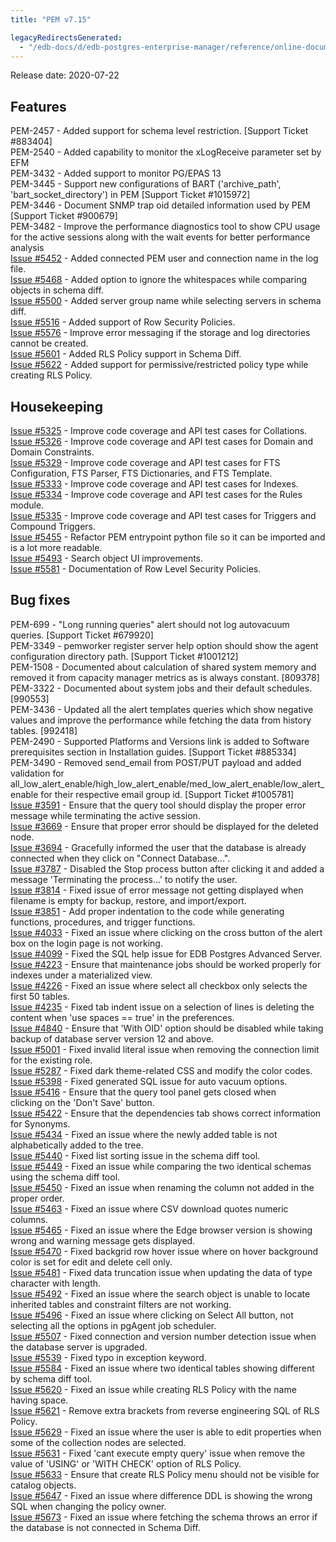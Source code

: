 ```yaml
---
title: "PEM v7.15"

legacyRedirectsGenerated:
  - "/edb-docs/d/edb-postgres-enterprise-manager/reference/online-documentation/8.0/pem_release_notes_7_15.html"
---
```


Release date: 2020-07-22

## Features

PEM-2457 - Added support for schema level restriction. \[Support Ticket #883404]  
PEM-2540 - Added capability to monitor the xLogReceive parameter set by EFM  
PEM-3432 - Added support to monitor PG/EPAS 13  
PEM-3445 - Support new configurations of BART ('archive_path', 'bart_socket_directory') in PEM \[Support Ticket #1015972]  
PEM-3446 - Document SNMP trap oid detailed information used by PEM \[Support Ticket #900679]  
PEM-3482 - Improve the performance diagnostics tool to show CPU usage for the active sessions along with the wait events for better performance analysis  
[Issue #5452](https://redmine.postgresql.org/issues/5452) - Added connected PEM user and connection name in the log file.  
[Issue #5468](https://redmine.postgresql.org/issues/5468) - Added option to ignore the whitespaces while comparing objects in schema diff.  
[Issue #5500](https://redmine.postgresql.org/issues/5500) - Added server group name while selecting servers in schema diff.  
[Issue #5516](https://redmine.postgresql.org/issues/5516) - Added support of Row Security Policies.  
[Issue #5576](https://redmine.postgresql.org/issues/5576) - Improve error messaging if the storage and log directories cannot be created.  
[Issue #5601](https://redmine.postgresql.org/issues/5601) - Added RLS Policy support in Schema Diff.  
[Issue #5622](https://redmine.postgresql.org/issues/5622) - Added support for permissive/restricted policy type while creating RLS Policy.

## Housekeeping

[Issue #5325](https://redmine.postgresql.org/issues/5325) - Improve code coverage and API test cases for Collations.  
[Issue #5326](https://redmine.postgresql.org/issues/5326) - Improve code coverage and API test cases for Domain and Domain Constraints.  
[Issue #5329](https://redmine.postgresql.org/issues/5329) - Improve code coverage and API test cases for FTS Configuration, FTS Parser, FTS Dictionaries, and FTS Template.  
[Issue #5333](https://redmine.postgresql.org/issues/5333) - Improve code coverage and API test cases for Indexes.  
[Issue #5334](https://redmine.postgresql.org/issues/5334) - Improve code coverage and API test cases for the Rules module.  
[Issue #5335](https://redmine.postgresql.org/issues/5335) - Improve code coverage and API test cases for Triggers and Compound Triggers.  
[Issue #5455](https://redmine.postgresql.org/issues/5455) - Refactor PEM entrypoint python file so it can be imported and is a lot more readable.  
[Issue #5493](https://redmine.postgresql.org/issues/5493) - Search object UI improvements.  
[Issue #5581](https://redmine.postgresql.org/issues/5581) - Documentation of Row Level Security Policies.

## Bug fixes

PEM-699 - "Long running queries" alert should not log autovacuum queries. \[Support Ticket #679920]  
PEM-3349 - pemworker register server help option should show the agent configuration directory path. \[Support Ticket #1001212]  
PEM-1508 - Documented about calculation of shared system memory and removed it from capacity manager metrics as is always constant. \[809378]  
PEM-3322 - Documented about system jobs and their default schedules. \[990553]  
PEM-3436 - Updated all the alert templates queries which show negative values and improve the performance while fetching the data from history tables. \[992418]  
PEM-2490 - Supported Platforms and Versions link is added to Software prerequisites section in Installation guides. \[Support Ticket #885334]  
PEM-3490 - Removed send_email from POST/PUT payload and added validation for all_low_alert_enable/high_low_alert_enable/med_low_alert_enable/low_alert_enable for their respective email group id. \[Support Ticket #1005781]  
[Issue #3591](https://redmine.postgresql.org/issues/3591) - Ensure that the query tool should display the proper error message while terminating the active session.  
[Issue #3669](https://redmine.postgresql.org/issues/3669) - Ensure that proper error should be displayed for the deleted node.  
[Issue #3694](https://redmine.postgresql.org/issues/3694) - Gracefully informed the user that the database is already connected when they click on "Connect Database...".  
[Issue #3787](https://redmine.postgresql.org/issues/3787) - Disabled the Stop process button after clicking it and added a message 'Terminating the process...' to notify the user.  
[Issue #3814](https://redmine.postgresql.org/issues/3814) - Fixed issue of error message not getting displayed when filename is empty for backup, restore, and import/export.  
[Issue #3851](https://redmine.postgresql.org/issues/3851) - Add proper indentation to the code while generating functions, procedures, and trigger functions.  
[Issue #4033](https://redmine.postgresql.org/issues/4033) - Fixed an issue where clicking on the cross button of the alert box on the login page is not working.  
[Issue #4099](https://redmine.postgresql.org/issues/4099) - Fixed the SQL help issue for EDB Postgres Advanced Server.  
[Issue #4223](https://redmine.postgresql.org/issues/4223) - Ensure that maintenance jobs should be worked properly for indexes under a materialized view.  
[Issue #4226](https://redmine.postgresql.org/issues/4226) - Fixed an issue where select all checkbox only selects the first 50 tables.  
[Issue #4235](https://redmine.postgresql.org/issues/4235) - Fixed tab indent issue on a selection of lines is deleting the content when 'use spaces == true' in the preferences.  
[Issue #4840](https://redmine.postgresql.org/issues/4840) - Ensure that 'With OID' option should be disabled while taking backup of database server version 12 and above.  
[Issue #5001](https://redmine.postgresql.org/issues/5001) - Fixed invalid literal issue when removing the connection limit for the existing role.  
[Issue #5287](https://redmine.postgresql.org/issues/5287) - Fixed dark theme-related CSS and modify the color codes.  
[Issue #5398](https://redmine.postgresql.org/issues/5398) - Fixed generated SQL issue for auto vacuum options.  
[Issue #5416](https://redmine.postgresql.org/issues/5416) - Ensure that the query tool panel gets closed when clicking on the 'Don't Save' button.  
[Issue #5422](https://redmine.postgresql.org/issues/5422) - Ensure that the dependencies tab shows correct information for Synonyms.  
[Issue #5434](https://redmine.postgresql.org/issues/5434) - Fixed an issue where the newly added table is not alphabetically added to the tree.  
[Issue #5440](https://redmine.postgresql.org/issues/5440) - Fixed list sorting issue in the schema diff tool.  
[Issue #5449](https://redmine.postgresql.org/issues/5449) - Fixed an issue while comparing the two identical schemas using the schema diff tool.  
[Issue #5450](https://redmine.postgresql.org/issues/5450) - Fixed an issue when renaming the column not added in the proper order.  
[Issue #5463](https://redmine.postgresql.org/issues/5463) - Fixed an issue where CSV download quotes numeric columns.  
[Issue #5465](https://redmine.postgresql.org/issues/5465) - Fixed an issue where the Edge browser version is showing wrong and warning message gets displayed.  
[Issue #5470](https://redmine.postgresql.org/issues/5470) - Fixed backgrid row hover issue where on hover background color is set for edit and delete cell only.  
[Issue #5481](https://redmine.postgresql.org/issues/5481) - Fixed data truncation issue when updating the data of type character with length.  
[Issue #5492](https://redmine.postgresql.org/issues/5492) - Fixed an issue where the search object is unable to locate inherited tables and constraint filters are not working.  
[Issue #5496](https://redmine.postgresql.org/issues/5496) - Fixed an issue where clicking on Select All button, not selecting all the options in pgAgent job scheduler.  
[Issue #5507](https://redmine.postgresql.org/issues/5507) - Fixed connection and version number detection issue when the database server is upgraded.  
[Issue #5539](https://redmine.postgresql.org/issues/5539) - Fixed typo in exception keyword.  
[Issue #5584](https://redmine.postgresql.org/issues/5584) - Fixed an issue where two identical tables showing different by schema diff tool.  
[Issue #5620](https://redmine.postgresql.org/issues/5620) - Fixed an issue while creating RLS Policy with the name having space.  
[Issue #5621](https://redmine.postgresql.org/issues/5621) - Remove extra brackets from reverse engineering SQL of RLS Policy.  
[Issue #5629](https://redmine.postgresql.org/issues/5629) - Fixed an issue where the user is able to edit properties when some of the collection nodes are selected.  
[Issue #5631](https://redmine.postgresql.org/issues/5631) - Fixed 'cant execute empty query' issue when remove the value of 'USING' or 'WITH CHECK' option of RLS Policy.  
[Issue #5633](https://redmine.postgresql.org/issues/5633) - Ensure that create RLS Policy menu should not be visible for catalog objects.  
[Issue #5647](https://redmine.postgresql.org/issues/5647) - Fixed an issue where difference DDL is showing the wrong SQL when changing the policy owner.  
[Issue #5673](https://redmine.postgresql.org/issues/5673) - Fixed an issue where fetching the schema throws an error if the database is not connected in Schema Diff.
